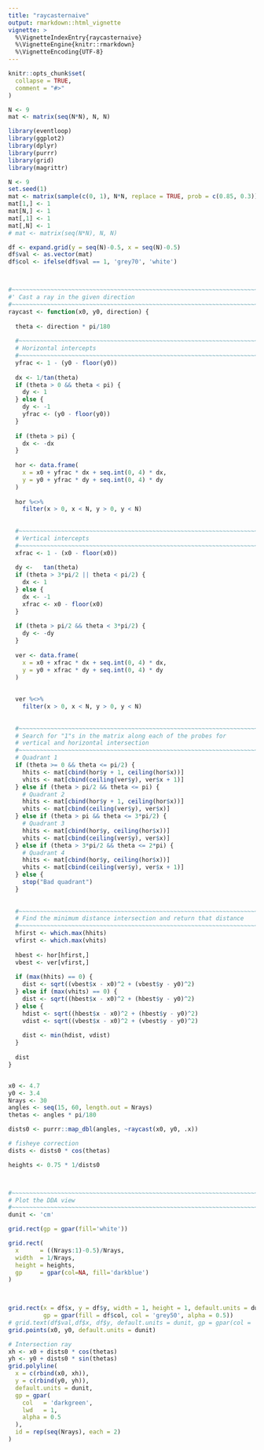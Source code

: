 ```yaml
---
title: "raycasternaive"
output: rmarkdown::html_vignette
vignette: >
  %\VignetteIndexEntry{raycasternaive}
  %\VignetteEngine{knitr::rmarkdown}
  %\VignetteEncoding{UTF-8}
---
```


```r
knitr::opts_chunk$set(
  collapse = TRUE,
  comment = "#>"
)
```


```r
N <- 9
mat <- matrix(seq(N*N), N, N)
```


```r
library(eventloop)
library(ggplot2)
library(dplyr)
library(purrr)
library(grid)
library(magrittr)

N <- 9
set.seed(1)
mat <- matrix(sample(c(0, 1), N*N, replace = TRUE, prob = c(0.85, 0.3)), N, N)
mat[1,] <- 1
mat[N,] <- 1
mat[,1] <- 1
mat[,N] <- 1
# mat <- matrix(seq(N*N), N, N)

df <- expand.grid(y = seq(N)-0.5, x = seq(N)-0.5)
df$val <- as.vector(mat)
df$col <- ifelse(df$val == 1, 'grey70', 'white')



#~~~~~~~~~~~~~~~~~~~~~~~~~~~~~~~~~~~~~~~~~~~~~~~~~~~~~~~~~~~~~~~~~~~~~~~~~~~~~
#' Cast a ray in the given direction
#~~~~~~~~~~~~~~~~~~~~~~~~~~~~~~~~~~~~~~~~~~~~~~~~~~~~~~~~~~~~~~~~~~~~~~~~~~~~~
raycast <- function(x0, y0, direction) {
  
  theta <- direction * pi/180
  
  #~~~~~~~~~~~~~~~~~~~~~~~~~~~~~~~~~~~~~~~~~~~~~~~~~~~~~~~~~~~~~~~~~~~~~~~~~~~
  # Horizontal intercepts
  #~~~~~~~~~~~~~~~~~~~~~~~~~~~~~~~~~~~~~~~~~~~~~~~~~~~~~~~~~~~~~~~~~~~~~~~~~~~
  yfrac <- 1 - (y0 - floor(y0))
  
  dx <- 1/tan(theta)
  if (theta > 0 && theta < pi) {
    dy <- 1
  } else {
    dy <- -1
    yfrac <- (y0 - floor(y0))
  }
  
  if (theta > pi) {
    dx <- -dx
  }
  
  hor <- data.frame(
    x = x0 + yfrac * dx + seq.int(0, 4) * dx,
    y = y0 + yfrac * dy + seq.int(0, 4) * dy
  )
  
  hor %<>%
    filter(x > 0, x < N, y > 0, y < N)
  
  
  #~~~~~~~~~~~~~~~~~~~~~~~~~~~~~~~~~~~~~~~~~~~~~~~~~~~~~~~~~~~~~~~~~~~~~~~~~~~
  # Vertical intercepts
  #~~~~~~~~~~~~~~~~~~~~~~~~~~~~~~~~~~~~~~~~~~~~~~~~~~~~~~~~~~~~~~~~~~~~~~~~~~~
  xfrac <- 1 - (x0 - floor(x0))
  
  dy <-   tan(theta)
  if (theta > 3*pi/2 || theta < pi/2) {
    dx <- 1
  } else {
    dx <- -1
    xfrac <- x0 - floor(x0)
  }
  
  if (theta > pi/2 && theta < 3*pi/2) {
    dy <- -dy
  }
  
  ver <- data.frame(
    x = x0 + xfrac * dx + seq.int(0, 4) * dx,
    y = y0 + xfrac * dy + seq.int(0, 4) * dy
  )
  
  
  ver %<>%
    filter(x > 0, x < N, y > 0, y < N)
  
  
  #~~~~~~~~~~~~~~~~~~~~~~~~~~~~~~~~~~~~~~~~~~~~~~~~~~~~~~~~~~~~~~~~~~~~~~~~~~~
  # Search for "1"s in the matrix along each of the probes for 
  # vertical and horizontal intersection
  #~~~~~~~~~~~~~~~~~~~~~~~~~~~~~~~~~~~~~~~~~~~~~~~~~~~~~~~~~~~~~~~~~~~~~~~~~~~
  # Quadrant 1
  if (theta >= 0 && theta <= pi/2) {
    hhits <- mat[cbind(hor$y + 1, ceiling(hor$x))]
    vhits <- mat[cbind(ceiling(ver$y), ver$x + 1)]
  } else if (theta > pi/2 && theta <= pi) {
    # Quadrant 2
    hhits <- mat[cbind(hor$y + 1, ceiling(hor$x))]
    vhits <- mat[cbind(ceiling(ver$y), ver$x)]
  } else if (theta > pi && theta <= 3*pi/2) {
    # Quadrant 3
    hhits <- mat[cbind(hor$y, ceiling(hor$x))]
    vhits <- mat[cbind(ceiling(ver$y), ver$x)]
  } else if (theta > 3*pi/2 && theta <= 2*pi) {
    # Quadrant 4
    hhits <- mat[cbind(hor$y, ceiling(hor$x))]
    vhits <- mat[cbind(ceiling(ver$y), ver$x + 1)]
  } else {
    stop("Bad quadrant")
  }
  
  
  #~~~~~~~~~~~~~~~~~~~~~~~~~~~~~~~~~~~~~~~~~~~~~~~~~~~~~~~~~~~~~~~~~~~~~~~~~~~
  # Find the minimum distance intersection and return that distance
  #~~~~~~~~~~~~~~~~~~~~~~~~~~~~~~~~~~~~~~~~~~~~~~~~~~~~~~~~~~~~~~~~~~~~~~~~~~~
  hfirst <- which.max(hhits)
  vfirst <- which.max(vhits)
  
  hbest <- hor[hfirst,]
  vbest <- ver[vfirst,]
  
  if (max(hhits) == 0) {
    dist <- sqrt((vbest$x - x0)^2 + (vbest$y - y0)^2)
  } else if (max(vhits) == 0) {
    dist <- sqrt((hbest$x - x0)^2 + (hbest$y - y0)^2)
  } else {
    hdist <- sqrt((hbest$x - x0)^2 + (hbest$y - y0)^2)
    vdist <- sqrt((vbest$x - x0)^2 + (vbest$y - y0)^2)
    
    dist <- min(hdist, vdist)
  }
  
  dist
}


x0 <- 4.7
y0 <- 3.4
Nrays <- 30
angles <- seq(15, 60, length.out = Nrays)
thetas <- angles * pi/180

dists0 <- purrr::map_dbl(angles, ~raycast(x0, y0, .x))

# fisheye correction
dists <- dists0 * cos(thetas)

heights <- 0.75 * 1/dists0



#~~~~~~~~~~~~~~~~~~~~~~~~~~~~~~~~~~~~~~~~~~~~~~~~~~~~~~~~~~~~~~~~~~~~~~~~~~~~~
# Plot the DDA view
#~~~~~~~~~~~~~~~~~~~~~~~~~~~~~~~~~~~~~~~~~~~~~~~~~~~~~~~~~~~~~~~~~~~~~~~~~~~~~
dunit <- 'cm'

grid.rect(gp = gpar(fill='white'))

grid.rect(
  x      = ((Nrays:1)-0.5)/Nrays, 
  width  = 1/Nrays, 
  height = heights,
  gp     = gpar(col=NA, fill='darkblue')
)
  


grid.rect(x = df$x, y = df$y, width = 1, height = 1, default.units = dunit,
          gp = gpar(fill = df$col, col = 'grey50', alpha = 0.5))
# grid.text(df$val,df$x, df$y, default.units = dunit, gp = gpar(col = 'grey40'))
grid.points(x0, y0, default.units = dunit)

# Intersection ray
xh <- x0 + dists0 * cos(thetas)
yh <- y0 + dists0 * sin(thetas)
grid.polyline(
  x = c(rbind(x0, xh)), 
  y = c(rbind(y0, yh)), 
  default.units = dunit,
  gp = gpar(
    col   = 'darkgreen', 
    lwd   = 1, 
    alpha = 0.5
  ), 
  id = rep(seq(Nrays), each = 2)
)
```






